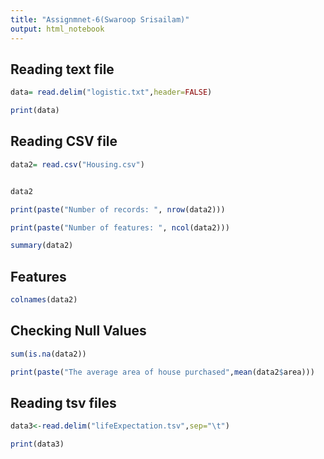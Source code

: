 ---
title: "Assignmnet-6(Swaroop Srisailam)"
output: html_notebook
---

## Reading text file

```{r}
data= read.delim("logistic.txt",header=FALSE)

print(data)
```

## Reading CSV file

```{r}
data2= read.csv("Housing.csv")


data2
```

```{r}
print(paste("Number of records: ", nrow(data2)))

print(paste("Number of features: ", ncol(data2)))
```

```{r}
summary(data2)
```

## Features

```{r}
colnames(data2)

```

## Checking Null Values

```{r}
sum(is.na(data2))
```

```{r}
print(paste("The average area of house purchased",mean(data2$area)))
```

## Reading tsv files

```{r}
data3<-read.delim("lifeExpectation.tsv",sep="\t")

print(data3)
```
